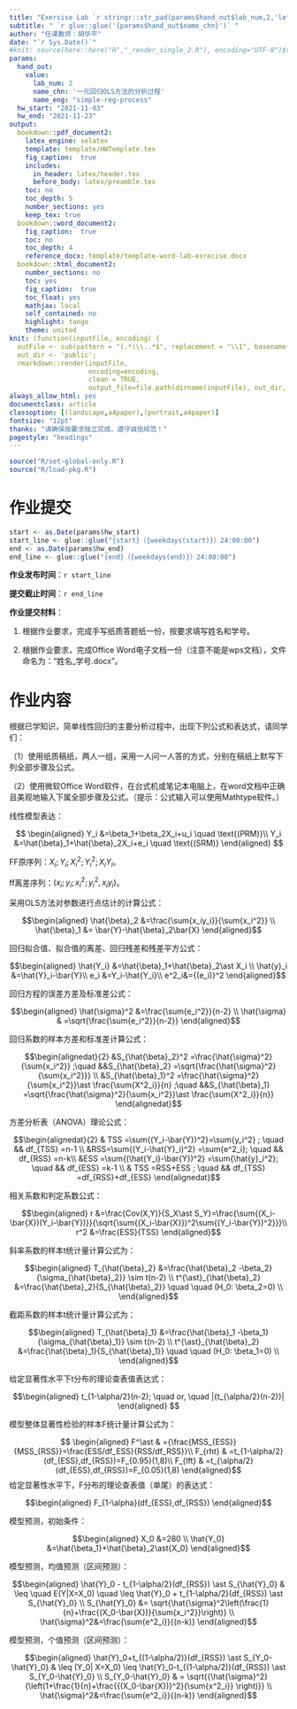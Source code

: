 ```yaml
---
title: "Exercise Lab `r stringr::str_pad(params$hand_out$lab_num,2,'left','0')` 课程作业"
subtitle: " `r glue::glue('{params$hand_out$name_chn}')` "
author: "任课教师：胡华平"
date: "`r Sys.Date()`"
#knit: source(here::here("R","_render_single_2.R"), encoding="UTF-8")$value
params:
  hand_out:
    value:
      lab_num: 2
      name_chn: '一元回归OLS方法的分析过程'
      name_eng: "simple-reg-process"
  hw_start: "2021-11-03"
  hw_end: "2021-11-23"
output: 
  bookdown::pdf_document2:
    latex_engine: xelatex
    template: template/HWTemplate.tex
    fig_caption:  true
    includes:
      in_header: latex/header.tex
      before_body: latex/preamble.tex
    toc: no
    toc_depth: 5
    number_sections: yes
    keep_tex: true
  bookdown::word_document2: 
    fig_caption:  true
    toc: no
    toc_depth: 4
    reference_docx: template/template-word-lab-exrecise.docx
  bookdown::html_document2:
    number_sections: no
    toc: yes
    fig_caption:  true
    toc_float: yes
    mathjax: local
    self_contained: no
    highlight: tango
    theme: united
knit: (function(inputFile, encoding) { 
  outFile <- sub(pattern = "(.*)\\..*$", replacement = "\\1", basename(inputFile));
  out_dir <- 'public';
  rmarkdown::render(inputFile,
                    encoding=encoding,
                    clean = TRUE,
                    output_file=file.path(dirname(inputFile), out_dir, outFile)) })
always_allow_html: yes
documentclass: article
classoption: [(landscape,a4paper),(portrait,a4paper)]
fontsize: "12pt"
thanks: "请确保按要求独立完成，遵守诚信规范！"
pagestyle: "headings"
---
```


```r
source("R/set-global-only.R")
source("R/load-pkg.R")
```


# 作业提交

```r
start <- as.Date(params$hw_start)
start_line <- glue::glue("{start}（{weekdays(start)}）24:00:00")
end <- as.Date(params$hw_end)
end_line <- glue::glue("{end}（{weekdays(end)}）24:00:00")
```

**作业发布时间**：`r start_line`

**提交截止时间**：`r end_line`

**作业提交材料**：

1) 根据作业要求，完成手写纸质答题纸一份，按要求填写姓名和学号。

2) 根据作业要求，完成Office Word电子文档一份（注意不能是wps文档），文件命名为："姓名_学号.docx"。



\newpage

# 作业内容

根据已学知识，简单线性回归的主要分析过程中，出现下列公式和表达式，请同学们：

（1）使用纸质稿纸，两人一组，采用一人问一人答的方式，分别在稿纸上默写下列全部步骤及公式。

（2）使用微软Office Word软件，在台式机或笔记本电脑上，在word文档中正确且美观地输入下属全部步骤及公式。（提示：公式输入可以使用Mathtype软件。）


线性模型表达：

$$
\begin{aligned}
Y_i &=\beta_1+\beta_2X_i+u_i \quad \text{(PRM)}\\
Y_i &=\hat{\beta}_1+\hat{\beta}_2X_i+e_i \quad \text{(SRM)}
\end{aligned}
$$

FF原序列：$X_i; Y_i; X^2_i; Y^2_i; X_iY_i$。

ff离差序列：$(x_i; y_i; x^2_i;y^2_i,x_iy_i)$。

采用OLS方法对参数进行点估计的计算公式：

$$\begin{aligned}
\hat{\beta}_2 &=\frac{\sum{x_iy_i}}{\sum{x_i^2}} \\
\hat{\beta}_1 &= \bar{Y}-\hat{\beta}_2\bar{X} 
\end{aligned}$$

回归拟合值、拟合值的离差、回归残差和残差平方公式：

$$\begin{aligned}
\hat{Y_i} &=\hat{\beta}_1+\hat{\beta}_2\ast X_i \\
\hat{y}_i &=\hat{Y}_i-\bar{Y}\\
e_i &=Y_i-\hat{Y_i}\\
e^2_i&={(e_i)}^2
\end{aligned}$$

回归方程的误差方差及标准差公式：

$$\begin{aligned}
\hat{\sigma}^2 &=\frac{\sum{e_i^2}}{n-2} \\
\hat{\sigma} & =\sqrt{\frac{\sum{e_i^2}}{n-2}}
\end{aligned}$$

\newpage

回归系数的样本方差和标准差计算公式：

$$\begin{alignedat}{2}
&S_{\hat{\beta}_2}^2 =\frac{\hat{\sigma}^2}{\sum{x_i^2}} ;\quad
&&S_{\hat{\beta}_2} =\sqrt{\frac{\hat{\sigma}^2}{\sum{x_i^2}}} \\
&S_{\hat{\beta}_1}^2 =\frac{\hat{\sigma}^2}{\sum{x_i^2}}\ast \frac{\sum{X^2_i}}{n} ;\quad
&&S_{\hat{\beta}_1} =\sqrt{\frac{\hat{\sigma}^2}{\sum{x_i^2}}\ast \frac{\sum{X^2_i}}{n}}
\end{alignedat}$$

方差分析表（ANOVA）理论公式：

$$\begin{alignedat}{2}
& TSS =\sum{(Y_i-\bar{Y})^2}=\sum{y_i^2} ; \quad
&& df_{TSS} =n-1 \\
&RSS=\sum{(Y_i-\hat{Y}_i)^2}  =\sum{e^2_i}; \quad
&& df_{RSS} =n-k\\
&ESS =\sum{(\hat{Y_i}-\bar{Y})^2} =\sum{\hat{y}_i^2}; \quad
&& df_{ESS} =k-1 \\
& TSS =RSS+ESS ; \quad
&& df_{TSS} =df_{RSS}+df_{ESS}
\end{alignedat}$$

相关系数和判定系数公式：

$$\begin{aligned}
r &=\frac{Cov(X,Y)}{S_X\ast S_Y}=\frac{\sum{(X_i-\bar{X})(Y_i-\bar{Y})}}{\sqrt{\sum{(X_i-\bar{X}})^2\sum{(Y_i-\bar{Y})^2}}}\\
r^2 &=\frac{ESS}{TSS}
\end{aligned}$$

斜率系数的样本t统计量计算公式为：

$$\begin{aligned}
T_{\hat{\beta}_2} &=\frac{\hat{\beta}_2 -\beta_2}{\sigma_{\hat{\beta}_2}} \sim t(n-2) \\
t^{\ast}_{\hat{\beta}_2} &=\frac{\hat{\beta}_2}{S_{\hat{\beta}_2}} \quad  \quad (H_0: \beta_2=0) \\
\end{aligned}$$

截距系数的样本t统计量计算公式为：

$$\begin{aligned}
T_{\hat{\beta}_1} &=\frac{\hat{\beta}_1 -\beta_1}{\sigma_{\hat{\beta}_1}} \sim t(n-2) \\
t^{\ast}_{\hat{\beta}_2} &=\frac{\hat{\beta}_1}{S_{\hat{\beta}_1}} \quad  \quad (H_0: \beta_1=0) \\
\end{aligned}$$

给定显著性水平下t分布的理论查表值表达式：

$$\begin{aligned}
t_{1-\alpha/2}(n-2); \quad or, \quad |{t_{\alpha/2}(n-2)}|
\end{aligned} 
$$

模型整体显著性检验的样本F统计量计算公式为：

$$
\begin{aligned}
F^\ast & ={\frac{MSS_{ESS}}{MSS_{RSS}}=\frac{ESS/df_ESS}{RSS/df_RSS}}\\
F_{rht} & =t_{1-\alpha/2}(df_{ESS},df_{RSS})=F_{0.95}(1,8)\\
F_{lft} & =t_{\alpha/2}(df_{ESS},df_{RSS})=F_{0.05}(1,8)
\end{aligned}$$
给定显著性水平下，F分布的理论查表值（单尾）的表达式：

$$\begin{aligned}
F_{1-\alpha}(df_{ESS},df_{RSS})
\end{aligned}$$

模型预测，初始条件：

$$\begin{aligned}
X_0 &=280 \\
\hat{Y_0} &=\hat{\beta_1}+\hat{\beta}_2\ast{X_0} 
\end{aligned}$$

模型预测，均值预测（区间预测）：

$$\begin{aligned}
\hat{Y}_0 - t_{1-\alpha/2}(df_{RSS}) \ast S_{\hat{Y}_0} 
& \leq \quad  E(Y|X=X_0) \quad \leq
\hat{Y}_0 + t_{1-\alpha/2}(df_{RSS}) \ast S_{\hat{Y}_0} \\
S_{\hat{Y}_0} &= \sqrt{\hat{\sigma}^2\left(\frac{1}{n}+\frac{(X_0-\bar{X})}{\sum{x_i^2}}\right)} \\
\hat{\sigma}^2&=\frac{\sum{e^2_i}}{(n-k)} 
\end{aligned}$$

模型预测，个值预测（区间预测）：

$$\begin{aligned}
\hat{Y}_0+t_{(1-\alpha/2)}(df_{RSS}) \ast S_{Y_0-\hat{Y}_0} 
& \leq (Y_0| X=X_0) \leq \hat{Y}_0-t_{(1-\alpha/2)}(df_{RSS}) \ast S_{Y_0-\hat{Y}_0}  \\
S_{Y_0-\hat{Y}_0} & = \sqrt{{\hat{\sigma}^2}{\left(1+\frac{1}{n}+\frac{{(X_0-\bar{X})}^2}{\sum{x^2_i}} \right)}} \\
\hat{\sigma}^2&=\frac{\sum{e^2_i}}{(n-k)} 
\end{aligned}$$